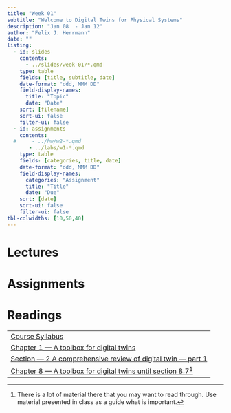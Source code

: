 ```yaml
---
title: "Week 01"
subtitle: "Welcome to Digital Twins for Physical Systems"
description: "Jan 08  - Jan 12"
author: "Felix J. Herrmann"
date: ""
listing:
  - id: slides
    contents:
      - ../slides/week-01/*.qmd
    type: table
    fields: [title, subtitle, date]
    date-format: "ddd, MMM DD"
    field-display-names:
      title: "Topic"
      date: "Date"
    sort: [filename]
    sort-ui: false
    filter-ui: false
  - id: assignments
    contents:
  #     - ../hw/w2-*.qmd
       - ../labs/w1-*.qmd
    type: table
    fields: [categories, title, date]
    date-format: "ddd, MMM DD"
    field-display-names:
      categories: "Assignment"
      title: "Title"
      date: "Due"
    sort: [date]
    sort-ui: false
    filter-ui: false
tbl-colwidths: [10,50,40]
---
```


# Lectures

::: {#slides}
:::

# Assignments

::: {#assignments}
:::


# Readings

|                                                                                                           |
|-----------------------------------------------------------------------------------------------------------|
| [Course Syllabus](../syllabus.qmd)                                                                        |
| [Chapter 1 --- A toolbox for digital twins](https://galileo-gatech.primo.exlibrisgroup.com/permalink/01GALI_GIT/naju39/alma9937674297402486)                 |
| [Section --- 2 A comprehensive review of digital twin — part 1](https://link.springer.com/article/10.1007/s00158-022-03425-4) |
| [Chapter 8 --- A toolbox for digital twins until section 8.7[^1] ](https://galileo-gatech.primo.exlibrisgroup.com/permalink/01GALI_GIT/naju39/alma9937674297402486)                 |

[^1]: There is a lot of material there that you may want to read through. Use material presented in class as a guide what is important.